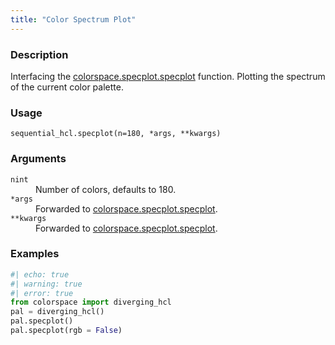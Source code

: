 ```yaml
---
title: "Color Spectrum Plot"
---
```


### Description

Interfacing the [colorspace.specplot.specplot](colorspace.specplot.specplot.qmd) function.
Plotting the spectrum of the current color palette.

### Usage

<pre><code class='language-python'>sequential_hcl.specplot(n=180, *args, **kwargs)</code></pre>

### Arguments

<dl class="pyp-list param-list">
  <dt style = "white-space: nowrap; font-family: monospace; vertical-align: top">
   <code id="colorspace.palettes.sequential_hcl.specplot:n">n</code><code class="argument-class">int</code>
  </dt>
 <dd>Number of colors, defaults to 180.</dd>
  <dt style = "white-space: nowrap; font-family: monospace; vertical-align: top">
   <code id="colorspace.palettes.sequential_hcl.specplot:*args">*args</code>
  </dt>
 <dd>Forwarded to [colorspace.specplot.specplot](colorspace.specplot.specplot.qmd).</dd>
  <dt style = "white-space: nowrap; font-family: monospace; vertical-align: top">
   <code id="colorspace.palettes.sequential_hcl.specplot:**kwargs">**kwargs</code>
  </dt>
 <dd>Forwarded to [colorspace.specplot.specplot](colorspace.specplot.specplot.qmd).</dd>
</dl>

### Examples

```python
#| echo: true
#| warning: true
#| error: true
from colorspace import diverging_hcl
pal = diverging_hcl()
pal.specplot()
pal.specplot(rgb = False)
```



